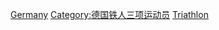 [[Category:各国奥运铁人三项运动员|Germany]]
[[Category:德国铁人三项运动员|Category:德国铁人三项运动员]]
[[Category:德国夏季奥运运动员|Triathlon]]